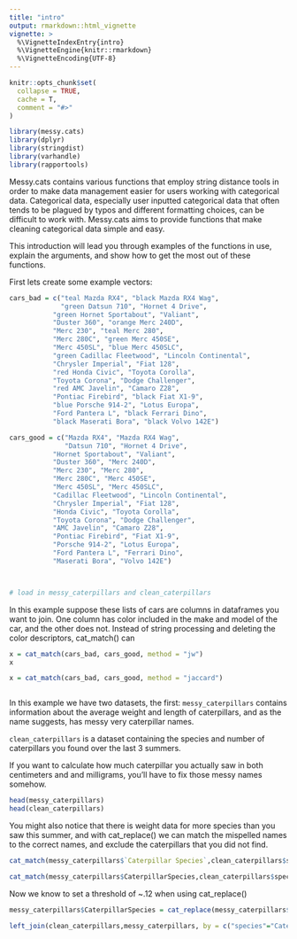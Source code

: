 ```yaml
---
title: "intro"
output: rmarkdown::html_vignette
vignette: >
  %\VignetteIndexEntry{intro}
  %\VignetteEngine{knitr::rmarkdown}
  %\VignetteEncoding{UTF-8}
---
```


```r
knitr::opts_chunk$set(
  collapse = TRUE,
  cache = T,
  comment = "#>"
)

library(messy.cats)
library(dplyr)
library(stringdist)
library(varhandle)
library(rapportools)
```
Messy.cats contains various functions that employ string distance tools in order to make data management easier for users working with categorical data. Categorical data, especially user inputted categorical data that often tends to be plagued by typos and different formatting choices, can be difficult to work with. Messy.cats aims to provide functions that make cleaning categorical data simple and easy.

This introduction will lead you through examples of the functions in use, explain the arguments, and show how to get the most out of these functions. 

First lets create some example vectors:
```r
cars_bad = c("teal Mazda RX4", "black Mazda RX4 Wag",
             "green Datsun 710", "Hornet 4 Drive",
           "green Hornet Sportabout", "Valiant",
           "Duster 360", "orange Merc 240D",
           "Merc 230", "teal Merc 280",
           "Merc 280C", "green Merc 450SE",
           "Merc 450SL", "blue Merc 450SLC",
           "green Cadillac Fleetwood", "Lincoln Continental",
           "Chrysler Imperial", "Fiat 128",
           "red Honda Civic", "Toyota Corolla",
           "Toyota Corona", "Dodge Challenger",
           "red AMC Javelin", "Camaro Z28",
           "Pontiac Firebird", "black Fiat X1-9",
           "blue Porsche 914-2", "Lotus Europa",
           "Ford Pantera L", "black Ferrari Dino",
           "black Maserati Bora", "black Volvo 142E")

cars_good = c("Mazda RX4", "Mazda RX4 Wag",
              "Datsun 710", "Hornet 4 Drive",
           "Hornet Sportabout", "Valiant",
           "Duster 360", "Merc 240D",
           "Merc 230", "Merc 280",
           "Merc 280C", "Merc 450SE",
           "Merc 450SL", "Merc 450SLC",
           "Cadillac Fleetwood", "Lincoln Continental",
           "Chrysler Imperial", "Fiat 128",
           "Honda Civic", "Toyota Corolla",
           "Toyota Corona", "Dodge Challenger",
           "AMC Javelin", "Camaro Z28",
           "Pontiac Firebird", "Fiat X1-9",
           "Porsche 914-2", "Lotus Europa",
           "Ford Pantera L", "Ferrari Dino",
           "Maserati Bora", "Volvo 142E")



# load in messy_caterpillars and clean_caterpillars

```

In this example suppose these lists of cars are columns in dataframes you want to join. One column has color included in the make and model of the car, and the other does not. Instead of string processing and deleting the color descriptors, cat_match() can 
```r
x = cat_match(cars_bad, cars_good, method = "jw")
x
```

```r
x = cat_match(cars_bad, cars_good, method = "jaccard")

```

```r

```



In this example we have two datasets, the first: `messy_caterpillars` contains information about the average weight and length of caterpillars, and as the name suggests, has messy very caterpillar names.

`clean_caterpillars` is a dataset containing the species and number of caterpillars you found over the last 3 summers. 

If you want to calculate how much caterpillar you actually saw in both centimeters and and milligrams, you'll have to fix those messy names somehow.
```r
head(messy_caterpillars)
head(clean_caterpillars)
```


You might also notice that there is weight data for more species than you saw this summer, and with cat_replace() we can match the mispelled names to the correct names, and exclude the caterpillars that you did not find. 
```r
cat_match(messy_caterpillars$`Caterpillar Species`,clean_caterpillars$species,return_dists = T)

```

```r
cat_match(messy_caterpillars$CaterpillarSpecies,clean_caterpillars$species,return_dists = T) %>% arrange(desc(dists))
```
Now we know to set a threshold of ~.12 when using cat_replace()
```r
messy_caterpillars$CaterpillarSpecies = cat_replace(messy_caterpillars$CaterpillarSpecies,clean_caterpillars$species,threshold=0.12)

left_join(clean_caterpillars,messy_caterpillars, by = c("species"="CaterpillarSpecies"))
```

``` r

```

``` r

```
